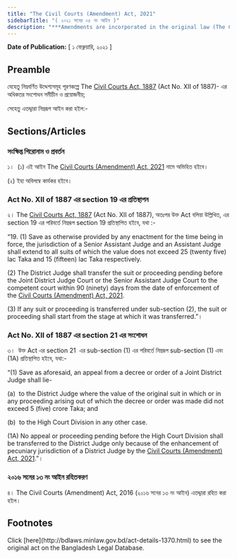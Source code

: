 ```yaml
---
title: "The Civil Courts (Amendment) Act, 2021"
sidebarTitle: "( ২০২১ সনের ০৫ নং আইন )"
description: "***Amendments are incorporated in the original law (The Civil Courts Act, 1887)*** The Civil Courts Act, 1887 এর অধিকতর সংশোধনকল্পে প্রনীত আইন"
---
```


**Date of Publication:** [ ১ ফেব্রুয়ারি, ২০২১ ]

## Preamble

যেহেতু নিম্নবর্ণিত উদ্দেশ্যসমূহ পূরণকল্পে The [Civil Courts Act, 1887](/act-59.html "Civil Courts Act, 1887") (Act No. XII of 1887)- এর অধিকতর সংশোধন সমীচীন ও প্রয়োজনীয়;

সেহেতু এতদ্দ্বারা নিম্নরূপ আইন করা হইল:-

## Sections/Articles

### সংক্ষিপ্ত শিরোনাম ও প্রবর্তন

১।  (১) এই আইন The [Civil Courts (Amendment) Act, 2021](/act-1370.html "Civil Courts (Amendment) Act, 2021") নামে অভিহিত হইবে।

(২) ইহা অবিলম্বে কার্যকর হইবে।

### Act No. XII of 1887 এর section 19 এর প্রতিস্থাপন

২। The [Civil Courts Act, 1887](/act-59.html "Civil Courts Act, 1887") (Act No. XII of 1887), অতঃপর উক্ত Act বলিয়া উল্লিখিত, এর section 19 এর পরিবর্তে নিম্নরূপ section 19 প্রতিস্থাপিত হইবে, যথা :-

“19. (1) Save as otherwise provided by any enactment for the time being in force, the jurisdiction of a Senior Assistant Judge and an Assistant Judge shall extend to all suits of which the value does not exceed 25 (twenty five) lac Taka and 15 (fifteen) lac Taka respectively.

(2) The District Judge shall transfer the suit or proceeding pending before the Joint District Judge Court or the Senior Assistant Judge Court to the competent court within 90 (ninety) days from the date of enforcement of the [Civil Courts (Amendment) Act, 2021](/act-1370.html "Civil Courts (Amendment) Act, 2021").

(3) If any suit or proceeding is transferred under sub-section (2), the suit or proceeding shall start from the stage at which it was transferred.”।

### Act No. XII of 1887 এর section 21 এর সংশোধন

৩।  উক্ত Act এর section 21  এর sub-section (1) এর পরিবর্তে নিম্নরূপ sub-section (1) এবং (1A) প্রতিস্থাপিত হইবে, যথা:-

“(1) Save as aforesaid, an appeal from a decree or order of a Joint District Judge shall lie-

(a)  to the District Judge where the value of the original suit in which or in any proceeding arising out of which the decree or order was made did not exceed 5 (five) crore Taka; and

(b)  to the High Court Division in any other case.

(1A) No appeal or proceeding pending before the High Court Division shall be transferred to the District Judge only because of the enhancement of pecuniary jurisdiction of a District Judge by the [Civil Courts (Amendment) Act, 2021](/act-1370.html "Civil Courts (Amendment) Act, 2021").”।

### ২০১৬ সনের ১৩ নং আইন রহিতকরণ

৪। The Civil Courts (Amendment) Act, 2016 (২০১৬ সনের ১৩ নং আইন) এতদ্দ্বারা রহিত করা হইল।

## Footnotes

<Note>
  Click [here](http://bdlaws.minlaw.gov.bd/act-details-1370.html) to see the original act on the Bangladesh Legal Database.
</Note>
